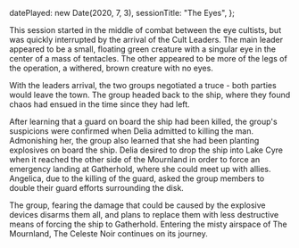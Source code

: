   datePlayed: new Date(2020, 7, 3),
  sessionTitle: "The Eyes",
};

This session started in the middle of combat between the eye cultists, but was quickly interrupted by the arrival of the Cult Leaders.
The main leader appeared to be a small, floating green creature with a singular eye in the center of a mass of tentacles.
The other appeared to be more of the legs of the operation, a withered, brown creature with no eyes.

With the leaders arrival, the two groups negotiated a truce - both parties would leave the town.
The group headed back to the ship, where they found chaos had ensued in the time since they had left.

After learning that a guard on board the ship had been killed, the group's suspicions were confirmed when Delia admitted to killing the man.
Admonishing her, the group also learned that she had been planting explosives on board the ship.
Delia desired to drop the ship into Lake Cyre when it reached the other side of the Mournland in order to force an emergency landing at Gatherhold, where she could meet up with allies.
Angelica, due to the killing of the guard, asked the group members to double their guard efforts surrounding the disk.

The group, fearing the damage that could be caused by the explosive devices disarms them all, and plans to replace them with less destructive means of forcing the ship to Gatherhold.
Entering the misty airspace of The Mournland, The Celeste Noir continues on its journey.
